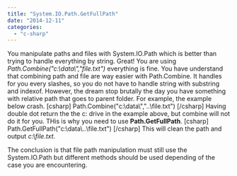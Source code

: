 ```yaml
---
title: "System.IO.Path.GetFullPath"
date: "2014-12-11"
categories: 
  - "c-sharp"
---
```


You manipulate paths and files with System.IO.Path which is better than trying to handle everything by string. Great! You are using _Path.Combine("c:\\data\\","file.txt")_ everything is fine. You have understand that combining path and file are way easier with Path.Combine. It handles for you every slashes, so you do not have to handle string with substring and indexof. However, the dream stop brutally the day you have something with relative path that goes to parent folder. For example, the example below crash. \[csharp\] Path.Combine("c:\\data\\","..\\file.txt") \[/csharp\] Having double dot return the the c: drive in the example above, but combine will not do it for you. THis is why you need to use **Path.GetFullPath**. \[csharp\] Path.GetFullPath("c:\\data\\..\\file.txt") \[/csharp\] This will clean the path and output _c:\\file.txt_.

The conclusion is that file path manipulation must still use the System.IO.Path but different methods should be used depending of the case you are encountering.
